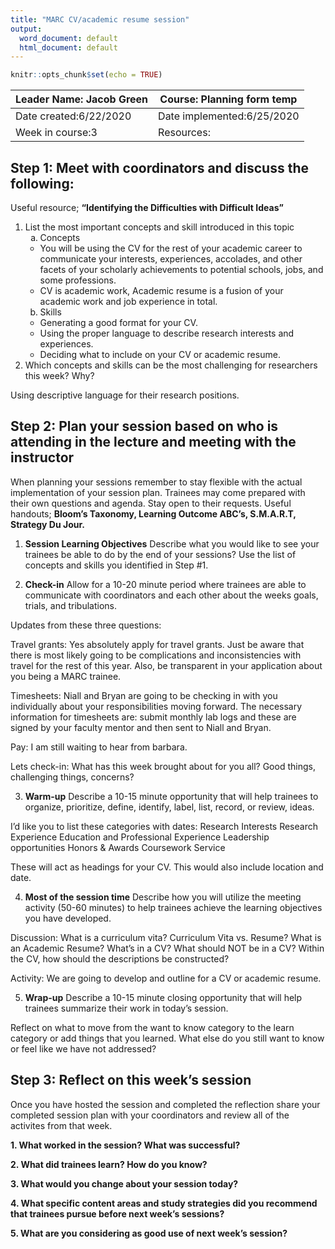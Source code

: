 ```yaml
---
title: "MARC CV/academic resume session"
output:
  word_document: default
  html_document: default
---
```


```r
knitr::opts_chunk$set(echo = TRUE)
```

| Leader Name: Jacob Green | Course: Planning form temp     |
|--------------------------|--------------------------------|
| Date created:6/22/2020   | Date implemented:6/25/2020     |
| Week in course:3         | Resources:                     |

## Step 1: Meet with coordinators and discuss the following:
Useful resource; **"Identifying the Difficulties with Difficult Ideas"**

1. List the most important concepts and skill introduced in this topic
    a. Concepts
      * You will be using the CV for the rest of your academic career to communicate your interests, experiences, accolades, and other facets of your scholarly achievements to potential schools, jobs, and some professions.
      * CV is academic work, Academic resume is a fusion of your academic work and job experience in total.
      
    b. Skills
      * Generating a good format for your CV.
      * Using the proper language to describe research interests and experiences.
      * Deciding what to include on your CV or academic resume.

2. Which concepts and skills can be the most challenging for researchers this week? Why?

Using descriptive language for their research positions.

## Step 2: Plan your session based on who is attending in the lecture and meeting with the instructor
When planning your sessions remember to stay flexible with the actual implementation of your session plan. Trainees may come prepared with their own questions and agenda. Stay open to their requests. Useful handouts; **Bloom's Taxonomy, Learning Outcome ABC's, S.M.A.R.T, Strategy Du Jour.**

1. **Session Learning Objectives**
Describe what you would like to see your trainees be able to do by the end of your sessions? Use the list of concepts and skills you identified in Step #1. 

2. **Check-in**
Allow for a 10-20 minute period where trainees are able to communicate with coordinators and each other about the weeks goals, trials, and tribulations.

Updates from these three questions:

Travel grants: Yes absolutely apply for travel grants. Just be aware that there is most likely going to be complications and inconsistencies with travel for the rest of this year. Also, be transparent in your application about you being a MARC trainee. 

Timesheets: Niall and Bryan are going to be checking in with you individually about your responsibilities moving forward. The necessary information for timesheets are: submit monthly lab logs and these are signed by your faculty mentor and then sent to Niall and Bryan.

Pay: I am still waiting to hear from barbara.

Lets check-in: What has this week brought about for you all? Good things, challenging things, concerns?

3. **Warm-up**
Describe a 10-15 minute opportunity that will help trainees to organize, prioritize, define, identify, label, list, record, or review, ideas.

I'd like you to list these categories with dates:
Research Interests
Research Experience
Education and Professional Experience
Leadership opportunities
Honors & Awards
Coursework
Service

These will act as headings for your CV. This would also include location and date. 

4. **Most of the session time**
Describe how you will utilize the meeting activity (50-60 minutes) to help trainees achieve the learning objectives you have developed.

Discussion:
What is a curriculum vita?
Curriculum Vita vs. Resume?
What is an Academic Resume?
What’s in a CV?
What should NOT be in a CV?
Within the CV, how should the descriptions be constructed?

Activity:
We are going to develop and outline for a CV or academic resume.

5. **Wrap-up**
Describe a 10-15 minute closing opportunity that will help trainees summarize their work in today's session. 

Reflect on what to move from the want to know category to the learn category or add things that you learned. What else do you still want to know or feel like we have not addressed?

## Step 3: Reflect on this week's session
Once you have hosted the session and completed the reflection share your completed session plan with your coordinators and review all of the activites from that week.

**1. What worked in the session? What was successful?**

**2. What did trainees learn? How do you know?**

**3. What would you change about your session today?**

**4. What specific content areas and study strategies did you recommend that trainees pursue before next week's sessions?**

**5. What are you considering as good use of next week's session?**

